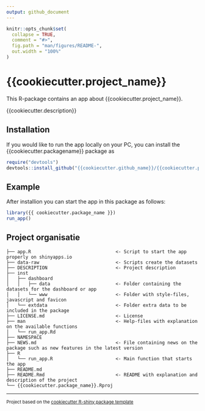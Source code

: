 ```yaml
---
output: github_document
---
```


<!-- README.md is generated from README.Rmd. Please edit that file -->

```r
knitr::opts_chunk$set(
  collapse = TRUE,
  comment = "#>",
  fig.path = "man/figures/README-",
  out.width = "100%"
)
```

# {{cookiecutter.project_name}}

<!-- badges: start -->
<!-- badges: end -->

This R-package contains an app about {{cookiecutter.project_name}}.

{{cookiecutter.description}}


## Installation

If you would like to run the app locally on your PC, you can install the {{cookiecutter.packagename}} package as

``` r
require("devtools")
devtools::install_github("{{cookiecutter.github_name}}/{{cookiecutter.package_name}}")
```

## Example

After installion you can start the app in this package as follows:

```r
library({{ cookiecutter.package_name }})
run_app()
```

## Project organisatie

```
├── app.R                               <- Script to start the app properly on shinyapps.io
├── data-raw                            <- Scripts create the datasets
├── DESCRIPTION                         <- Project description
├── inst
│   ├── dashboard
│   │   ├── data                        <- Folder containing the datasets for the dashboard or app
│   │   └── www                         <- Folder with style-files, javascript and favicon
│   └── extdata                         <- Folder extra data to be included in the package
├── LICENSE.md                          <- License
├── man                                 <- Help-files with explanation on the available functions
│   └── run_app.Rd
├── NAMESPACE
├── NEWS.md                             <- File containing news on the package such as new features in the latest version
├── R                                
│   └── run_app.R                       <- Main function that starts the app
├── README.md
├── README.Rmd                          <- README with explanation and description of the project
└── {{cookiecutter.package_name}}.Rproj
```

--------

<p><small>Project based on the <a target="_blank" href="https://github.com/reidhin/cookiecutter/tree/main/Rshiny_package">cookiecutter R-shiny package template</a></small></p>

